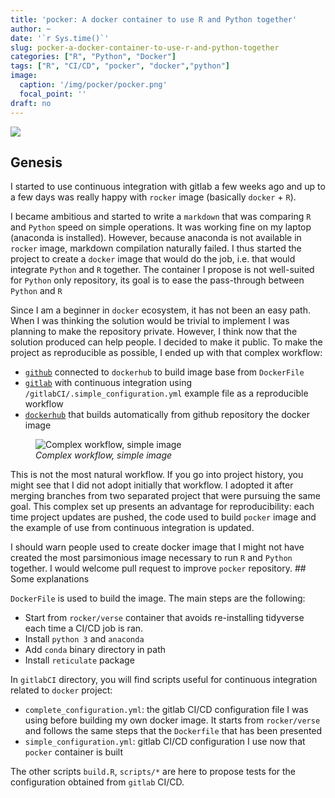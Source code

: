 ```yaml
---
title: 'pocker: A docker container to use R and Python together'
author: ~
date: '`r Sys.time()`'
slug: pocker-a-docker-container-to-use-r-and-python-together
categories: ["R", "Python", "Docker"]
tags: ["R", "CI/CD", "pocker", "docker","python"]
image:
  caption: '/img/pocker/pocker.png'
  focal_point: ''
draft: no
---
```


![](/img/pocker/pocker.png)

## Genesis

I started to use continuous integration with gitlab a few weeks ago and up to a few days was really happy with `rocker` image (basically `docker` + `R`).

I became ambitious and started to write a `markdown` that was comparing `R` and `Python` speed on simple operations. It was working fine on my laptop (anaconda is installed). However, because anaconda is not available in `rocker` image, markdown compilation naturally failed. I thus started the project to create a `docker` image that would do the job, i.e. that would integrate `Python` and `R` together. The container I propose is not well-suited for `Python` only repository, its goal is to ease the pass-through between  `Python` and `R`  

Since I am a beginner in `docker` ecosystem, it has not been an easy path. When I was thinking the solution would be trivial to implement I was planning to make the repository private. However, I think now that the solution produced can help people. I decided to make it public. To make the project as reproducible as possible, I ended up with that complex workflow:

* [`github`](https://github.com/linogaliana/pocker) connected to `dockerhub` to build image base from `DockerFile`
* [`gitlab`](https://gitlab.com/linogaliana/pocker) with continuous integration using `/gitlabCI/.simple_configuration.yml` example file as a reproducible workflow
* [`dockerhub`](https://cloud.docker.com/u/linogaliana/repository/docker/linogaliana/pocker) that builds automatically from github repository the docker image

![*Complex workflow, simple image*](/img/pocker/workflow.png)

This is not the most natural workflow. If you go into project history, you might see that I did not adopt initially that workflow. I adopted it after merging branches from two separated project that were pursuing the same goal. This complex set up presents an advantage for reproducibility: each time project updates are pushed, the code used to build `pocker` image and the example of use from continuous integration is updated. 

I should warn people used to create docker image that I might not have created the most parsimonious image necessary to run `R` and `Python` together. I would welcome pull request to improve `pocker` repository. 
## Some explanations

`DockerFile` is used to build the image. The main steps are the following:

* Start from `rocker/verse` container that avoids re-installing tidyverse each time a CI/CD job is ran. 
* Install `python 3` and `anaconda`
* Add `conda` binary directory in path
* Install `reticulate` package


In `gitlabCI` directory, you will find scripts useful for continuous integration related to `docker` project:

* `complete_configuration.yml`: the gitlab CI/CD configuration file I was using before building my own docker image. It starts from `rocker/verse` and follows the same steps that the `Dockerfile` that has been presented
* `simple_configuration.yml`: gitlab CI/CD configuration I use now that `pocker` container is built

The other scripts `build.R`, `scripts/*` are here to propose tests for the configuration obtained from `gitlab` CI/CD. 
